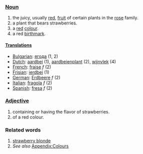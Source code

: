 ===[[Noun]]===
#the juicy, usually [[red]], [[fruit]] of certain plants in the [[rose]] family.
#a plant that bears strawberries.
#a [[red]] [[color|colour]].
#a red [[birthmark]].
====[[Translation]]s====
*[[Bulgarian]]: [[ягода]] (1, 2)
*[[Dutch]]: [[aardbei]] (1), [[aardbeienplant]] (2), [[wijnvlek]] (4)
*[[French]]: [[fraise]] ''f'' (2)
*[[Frisian]]: [[ierdbei]] (1)
*[[German]]: [[Erdbeere]] ''f'' (2)
*[[Italian]]: [[fragola]] ''f'' (2)
*[[Spanish]]: [[fresa]] ''f'' (2)
===[[Adjective]]===
#containing or having the flavor of strawberries.
#of a red colour.
===Related words===
#[[strawberry blonde]]
#''See also'' [[Wiktionary_Appendix:Colours|Appendix:Colours]]